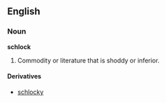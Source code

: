 ==English==
===Noun===
'''schlock'''
# Commodity or literature that is shoddy or inferior.

====Derivatives====
*[[schlocky]]